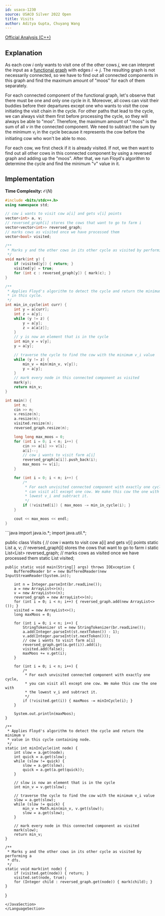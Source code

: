 ```yaml
---
id: usaco-1230
source: USACO Silver 2022 Open
title: Visits
author: Aditya Gupta, Chuyang Wang
---
```


[Official Analysis (C++)](http://www.usaco.org/current/data/sol_prob1_silver_open22.html)


## Explanation

As each cow $i$ only wants to visit one of the other cows $j$, we can interpret the input as a [functional graph](https://usaco.guide/silver/func-graphs) with edges $i \to j$. The resulting graph is not necessarily connected, so we have to find out all connected components in this graph and find the maximum amount of "moos" for each of them separately.

For each connected component of the functional graph, let's observe that there must be one and only one cycle in it. Moreover, all cows can visit their buddies before their departures except one who wants to visit the cow initiating the visit chain in the cycle. For other paths that lead to the cycle, we can always visit them first before processing the cycle, so they will always be able to "moo". Therefore, the maximum amount of "moos" is the sum of all $v$ in the connected component. We need to subtract the sum by the minimum $v_i$ in the cycle because it represents the cow before the initiating cow who won't be able to moo.

For each cow, we first check if it is already visited. If not, we then want to find out all other cows in this connected component by using a reversed graph and adding up the "moos". After that, we run Floyd's algorithm to determine the cycle and find the minimum "v" value in it.


## Implementation

**Time Complexity:** $\mathcal{O}(N)$

<LanguageSection>

<CPPSection>

```cpp
#include <bits/stdc++.h>
using namespace std;

// cow i wants to visit cow a[i] and gets v[i] points
vector<int> a, v;
// reversed_graph[i] stores the cows that want to go to farm i
vector<vector<int>> reversed_graph;
// marks cows as visited once we have processed them
vector<bool> visited;

/**
 * Marks y and the other cows in its other cycle as visited by performing a dfs.
 */
void mark(int y) {
	if (visited[y]) { return; }
	visited[y] = true;
	for (int c : reversed_graph[y]) { mark(c); }
}

/**
 * Applies Floyd's algorithm to detect the cycle and return the minimum v value
 * in this cycle.
 */
int min_in_cycle(int curr) {
	int y = a[curr];
	int z = a[y];
	while (y != z) {
		y = a[y];
		z = a[a[z]];
	}
	// y is now an element that is in the cycle
	int min_v = v[y];
	y = a[y];

	// traverse the cycle to find the cow with the minimum v_i value
	while (y != z) {
		min_v = min(min_v, v[y]);
		y = a[y];
	}
	// mark every node in this connected component as visited
	mark(y);
	return min_v;
}

int main() {
	int n;
	cin >> n;
	v.resize(n);
	a.resize(n);
	visited.resize(n);
	reversed_graph.resize(n);

	long long max_moos = 0;
	for (int i = 0; i < n; i++) {
		cin >> a[i] >> v[i];
		a[i]--;
		// cow i wants to visit farm a[i]
		reversed_graph[a[i]].push_back(i);
		max_moos += v[i];
	}

	for (int i = 0; i < n; i++) {
		/*
		 * For each unvisited connected component with exactly one cycle, you
		 * can visit all except one cow. We make this cow the one with the
		 * lowest v_i and subtract it.
		 */
		if (!visited[i]) { max_moos -= min_in_cycle(i); }
	}

	cout << max_moos << endl;
}
```
</CPPSection>

<JavaSection>
```java
import java.io.*;
import java.util.*;

public class Visits {
	// cow i wants to visit cow a[i] and gets v[i] points
	static List<Integer> a, v;
	// reversed_graph[i] stores the cows that want to go to farm i
	static List<List<Integer>> reversed_graph;
	// marks cows as visited once we have processed them
	static List<Boolean> visited;

	public static void main(String[] args) throws IOException {
		BufferedReader br = new BufferedReader(new InputStreamReader(System.in));

		int n = Integer.parseInt(br.readLine());
		a = new ArrayList<>(n);
		v = new ArrayList<>(n);
		reversed_graph = new ArrayList<>(n);
		for (int i = 0; i < n; i++) { reversed_graph.add(new ArrayList<>()); }
		visited = new ArrayList<>();
		long maxMoos = 0;

		for (int i = 0; i < n; i++) {
			StringTokenizer st = new StringTokenizer(br.readLine());
			a.add(Integer.parseInt(st.nextToken()) - 1);
			v.add(Integer.parseInt(st.nextToken()));
			// cow i wants to visit farm a[i]
			reversed_graph.get(a.get(i)).add(i);
			visited.add(false);
			maxMoos += v.get(i);
		}

		for (int i = 0; i < n; i++) {
			/*
			 * For each unvisited connected component with exactly one cycle,
			 * you can visit all except one cow. We make this cow the one with
			 * the lowest v_i and subtract it.
			 */
			if (!visited.get(i)) { maxMoos -= minInCycle(i); }
		}

		System.out.println(maxMoos);
	}

	/**
	 * Applies Floyd's algorithm to detect the cycle and return the minimum v
	 * value in this cycle containing node.
	 */
	static int minInCycle(int node) {
		int slow = a.get(node);
		int quick = a.get(slow);
		while (slow != quick) {
			slow = a.get(slow);
			quick = a.get(a.get(quick));
		}

		// slow is now an element that is in the cycle
		int min_v = v.get(slow);

		// traverse the cycle to find the cow with the minimum v_i value
		slow = a.get(slow);
		while (slow != quick) {
			min_v = Math.min(min_v, v.get(slow));
			slow = a.get(slow);
		}

		// mark every node in this connected component as visited
		mark(slow);
		return min_v;
	}

	/**
	 * Marks y and the other cows in its other cycle as visited by performing a
	 * dfs.
	 */
	static void mark(int node) {
		if (visited.get(node)) { return; }
		visited.set(node, true);
		for (Integer child : reversed_graph.get(node)) { mark(child); }
	}
}
```
</JavaSection>
</LanguageSection>
